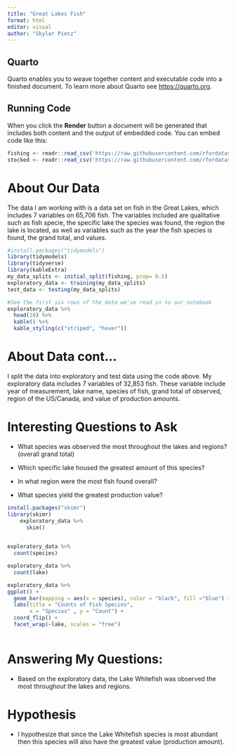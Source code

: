 ```yaml
---
title: "Great Lakes Fish"
format: html
editor: visual
author: "Skylar Pietz"
---
```


## Quarto

Quarto enables you to weave together content and executable code into a finished document. To learn more about Quarto see <https://quarto.org>.

## Running Code

When you click the **Render** button a document will be generated that includes both content and the output of embedded code. You can embed code like this:

```r
fishing <- readr::read_csv('https://raw.githubusercontent.com/rfordatascience/tidytuesday/master/data/2021/2021-06-08/fishing.csv')
stocked <- readr::read_csv('https://raw.githubusercontent.com/rfordatascience/tidytuesday/master/data/2021/2021-06-08/stocked.csv')
```

# About Our Data

The data I am working with is a data set on fish in the Great Lakes, which includes 7 variables on 65,706 fish. The variables included are qualitative such as fish specie, the specific lake the species was found, the region the lake is located, as well as variables such as the year the fish species is found, the grand total, and values.

```r
#install.packages("tidymodels")
library(tidymodels)
library(tidyverse)
library(kableExtra)
my_data_splits <- initial_split(fishing, prop= 0.5)
exploratory_data <- training(my_data_splits)
test_data <- testing(my_data_splits)

#See the first six rows of the data we've read in to our notebook
exploratory_data %>%
  head(10) %>%
  kable() %>%
  kable_styling(c("striped", "hover"))


```

# About Data cont...

I split the data into exploratory and test data using the code above. My exploratory data includes 7 variables of 32,853 fish. These variable include year of measurement, lake name, species of fish, grand total of observed, region of the US/Canada, and value of production amounts.

# Interesting Questions to Ask

-   What species was observed the most throughout the lakes and regions? (overall grand total)

-   Which specific lake housed the greatest amount of this species?

-   In what region were the most fish found overall?

-   What species yield the greatest production value?

```r
install.packages("skimr")
library(skimr)
    exploratory_data %>%
      skim()
    
```

```r
exploratory_data %>%
  count(species)
```

```r
exploratory_data %>%
  count(lake)
```

```r
exploratory_data %>%
ggplot() + 
  geom_bar(mapping = aes(x = species), color = "black", fill ="blue") + 
  labs(title = "Counts of Fish Species",
       x = "Species" , y = "Count") +
  coord_flip() +
  facet_wrap(~lake, scales = "free")
       
```

# Answering My Questions:

-   Based on the exploratory data, the Lake Whitefish was observed the most throughout the lakes and regions.

# Hypothesis

-   I hypothesize that since the Lake Whitefish species is most abundant then this species will also have the greatest value (production amount).
